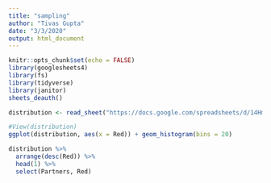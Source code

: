 ```yaml
---
title: "sampling"
author: "Tivas Gupta"
date: "3/3/2020"
output: html_document
---
```


```r
knitr::opts_chunk$set(echo = FALSE)
library(googlesheets4)
library(fs)
library(tidyverse)
library(janitor)
sheets_deauth()
```

```r
distribution <- read_sheet("https://docs.google.com/spreadsheets/d/14HmwN2cEVAJHupuehCuLdwG9BXtR3COrxDgaaylLhkA/edit#gid=0")

#View(distribution)
ggplot(distribution, aes(x = Red)) + geom_histogram(bins = 20)

distribution %>%
  arrange(desc(Red)) %>%
  head(1) %>%
  select(Partners, Red)
```

